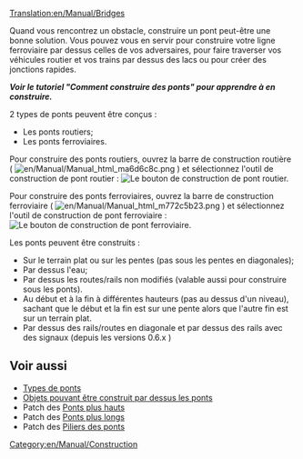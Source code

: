[[Translation:en/Manual/Bridges]]
{{fr/Manual/Table des matières}}

Quand vous rencontrez un obstacle, construire un pont peut-être une bonne solution. Vous pouvez vous en servir pour construire votre ligne ferroviaire par dessus celles de vos adversaires, pour faire traverser vos véhicules routier et vos trains par dessus des lacs ou pour créer des jonctions rapides.

'''''Voir le tutoriel "Comment construire des ponts" pour apprendre à en construire.'''''

2 types de ponts peuvent être conçus :
* Les ponts routiers;
* Les ponts ferroviaires.

Pour construire des ponts routiers, ouvrez la barre de construction routière ( [[File:en/Manual/Manual html ma6d6c8c.png]] ) et sélectionnez l'outil de construction de pont routier :
[[File:en/Manual/BridgeTut14.png|none|frame|Le bouton de construction de pont routier.]]

Pour construire des ponts ferroviaires, ouvrez la barre de construction ferroviaire ( [[File:en/Manual/Manual html m772c5b23.png]] ) et sélectionnez l'outil de construction de pont ferroviaire :
[[File:en/Manual/BridgeTut1.png|none|frame|Le bouton de construction de pont ferroviaire.]]

Les ponts peuvent être construits :
* Sur le terrain plat ou sur les pentes (pas sous les pentes en diagonales);
* Par dessus l'eau;
* Par dessus les routes/rails non modifiés (valable aussi pour construire sous les ponts).
* Au début et à la fin  à différentes hauteurs (pas au dessus d'un niveau), sachant que le début et la fin est sur une pente alors que l'autre fin est sur un terrain plat.
* Par dessus des rails/routes en diagonale et par dessus des rails avec des signaux (depuis les versions 0.6.x )


== Voir aussi ==
*[[fr/Manual/Base Set/Types de pont|Types de ponts]]
*[[fr/Archive/Manual/Nouveau pont|Objets pouvant être construit par dessus les ponts]]
*Patch des [[fr/Archive/Manual/Pont plus haut|Ponts plus hauts]]
*Patch des [[fr/Archive/Manual/Settings/Pont plus long|Ponts plus longs]]
*Patch des [[fr/Archive/Manual/Settings/Piliers de pont|Piliers des ponts]]

[[Category:en/Manual/Construction]]